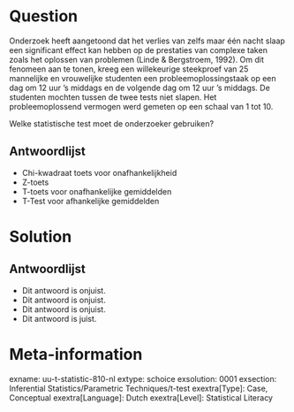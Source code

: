 Question
========
  
Onderzoek heeft aangetoond dat het verlies van zelfs maar één nacht slaap een significant effect kan hebben op de prestaties van complexe taken zoals het oplossen van problemen (Linde & Bergstroem, 1992). Om dit fenomeen aan te tonen, kreeg een willekeurige steekproef van 25 mannelijke en vrouwelijke studenten een probleemoplossingstaak op een dag om 12 uur 's middags en de volgende dag om 12 uur 's middags. De studenten mochten tussen de twee tests niet slapen. Het probleemoplossend vermogen werd gemeten op een schaal van 1 tot 10.

Welke statistische test moet de onderzoeker gebruiken?

  
Antwoordlijst
----------
* Chi-kwadraat toets voor onafhankelijkheid
* Z-toets
* T-toets voor onafhankelijke gemiddelden
* T-Test voor afhankelijke gemiddelden

Solution
========

Antwoordlijst
----------
* Dit antwoord is onjuist.
* Dit antwoord is onjuist.
* Dit antwoord is onjuist.
* Dit antwoord is juist.

Meta-information
================
exname: uu-t-statistic-810-nl
extype: schoice
exsolution: 0001
exsection: Inferential Statistics/Parametric Techniques/t-test
exextra[Type]: Case, Conceptual
exextra[Language]: Dutch
exextra[Level]: Statistical Literacy